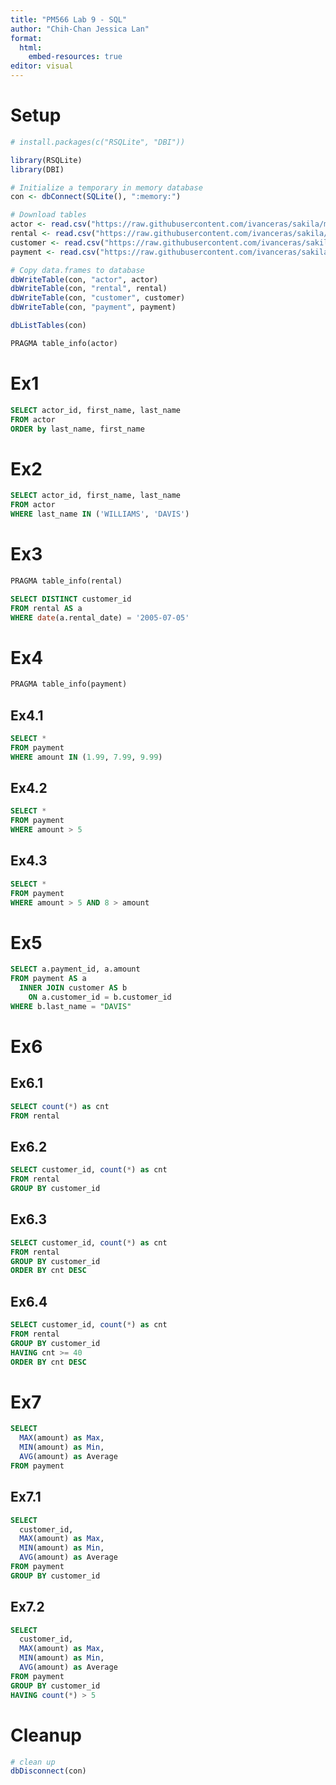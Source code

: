 ```yaml
---
title: "PM566 Lab 9 - SQL"
author: "Chih-Chan Jessica Lan"
format: 
  html:
    embed-resources: true
editor: visual
---
```


# Setup
```r
# install.packages(c("RSQLite", "DBI"))

library(RSQLite)
library(DBI)

# Initialize a temporary in memory database
con <- dbConnect(SQLite(), ":memory:")

# Download tables
actor <- read.csv("https://raw.githubusercontent.com/ivanceras/sakila/master/csv-sakila-db/actor.csv")
rental <- read.csv("https://raw.githubusercontent.com/ivanceras/sakila/master/csv-sakila-db/rental.csv")
customer <- read.csv("https://raw.githubusercontent.com/ivanceras/sakila/master/csv-sakila-db/customer.csv")
payment <- read.csv("https://raw.githubusercontent.com/ivanceras/sakila/master/csv-sakila-db/payment_p2007_01.csv")

# Copy data.frames to database
dbWriteTable(con, "actor", actor)
dbWriteTable(con, "rental", rental)
dbWriteTable(con, "customer", customer)
dbWriteTable(con, "payment", payment)
```

```r
dbListTables(con)
```

```sql
PRAGMA table_info(actor)
```

# Ex1
```sql
SELECT actor_id, first_name, last_name
FROM actor
ORDER by last_name, first_name
```

# Ex2
```sql
SELECT actor_id, first_name, last_name
FROM actor
WHERE last_name IN ('WILLIAMS', 'DAVIS')
```

# Ex3
```sql
PRAGMA table_info(rental)
```

```sql
SELECT DISTINCT customer_id
FROM rental AS a
WHERE date(a.rental_date) = '2005-07-05'
```

# Ex4
```sql
PRAGMA table_info(payment)
```
## Ex4.1
```sql
SELECT *
FROM payment
WHERE amount IN (1.99, 7.99, 9.99)
```

## Ex4.2
```sql
SELECT *
FROM payment
WHERE amount > 5
```
## Ex4.3
```sql
SELECT *
FROM payment
WHERE amount > 5 AND 8 > amount
```

# Ex5
```sql
SELECT a.payment_id, a.amount
FROM payment AS a
  INNER JOIN customer AS b 
    ON a.customer_id = b.customer_id
WHERE b.last_name = "DAVIS"
```

# Ex6
## Ex6.1
```sql
SELECT count(*) as cnt
FROM rental
```
## Ex6.2
```sql
SELECT customer_id, count(*) as cnt
FROM rental
GROUP BY customer_id
```
## Ex6.3
```sql
SELECT customer_id, count(*) as cnt
FROM rental
GROUP BY customer_id
ORDER BY cnt DESC
```
## Ex6.4
```sql
SELECT customer_id, count(*) as cnt
FROM rental
GROUP BY customer_id
HAVING cnt >= 40
ORDER BY cnt DESC
```
# Ex7
```sql
SELECT
  MAX(amount) as Max,
  MIN(amount) as Min,
  AVG(amount) as Average
FROM payment
```
## Ex7.1
```sql
SELECT
  customer_id,
  MAX(amount) as Max,
  MIN(amount) as Min,
  AVG(amount) as Average
FROM payment
GROUP BY customer_id
```
## Ex7.2
```sql
SELECT
  customer_id,
  MAX(amount) as Max,
  MIN(amount) as Min,
  AVG(amount) as Average
FROM payment
GROUP BY customer_id
HAVING count(*) > 5
```

# Cleanup
```r
# clean up
dbDisconnect(con)
```

